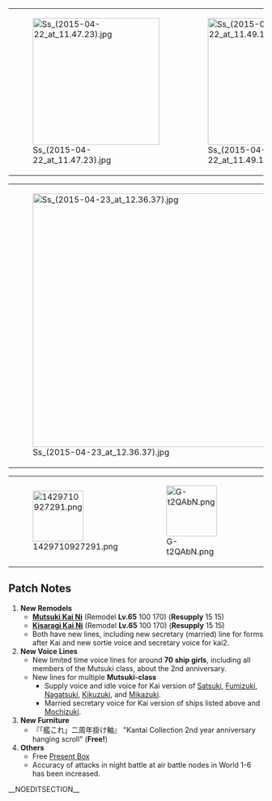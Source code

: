 {| class="wikitable" style="margin:0px auto;"
|[[File:Ss_(2015-04-22_at_11.47.23).jpg|250px]]
|[[File:Ss_(2015-04-22_at_11.49.18).jpg|250px]]
|}
{| class="wikitable" style="margin:0px auto;"
|[[File:Ss_(2015-04-23_at_12.36.37).jpg|500px]]
|}
{| class="wikitable" style="margin:0px auto;"
| style="width:100px;" |[[File:1429710927291.png|100px]]
| style="width:100px;" |[[File:G-t2QAbN.png|100px]]
| style="width:100px;" |[[File:3Cdoeu2w.png|100px]]
| style="width:100px;" |[[File:RugrBGa9.png|100px]]
|}

==Patch Notes==
# '''New Remodels'''
#* '''[[Mutsuki#Second Upgrade|Mutsuki Kai Ni]]''' (Remodel '''Lv.65''' {{Ammo}} 100 {{Steel}} 170) ('''Resupply''' {{Fuel}} 15 {{Ammo}} 15)
#* '''[[Kisaragi#Second Upgrade|Kisaragi Kai Ni]]''' (Remodel '''Lv.65''' {{Ammo}} 100 {{Steel}} 170) ('''Resupply''' {{Fuel}} 15 {{Ammo}} 15)
#* Both have new lines, including new secretary (married) line for forms after Kai and new sortie voice and secretary voice for kai2.
# '''New Voice Lines'''
#* New limited time voice lines for around '''70 ship girls''', including all members of the Mutsuki class, about the 2nd anniversary.
#* New lines for multiple '''Mutsuki-class'''
#** Supply voice and idle voice for Kai version of [[Satsuki]], [[Fumizuki]], [[Nagatsuki]], [[Kikuzuki]], and [[Mikazuki]].
#** Married secretary voice for Kai version of ships listed above and [[Mochizuki]].
# '''New Furniture'''
#*『「艦これ」二周年掛け軸』 "Kantai Collection 2nd year anniversary hanging scroll" ('''Free!''')
# '''Others'''
#* Free [[Present Box]]
#* Accuracy of attacks in night battle at air battle nodes in World 1-6 has been increased.
__NOEDITSECTION__